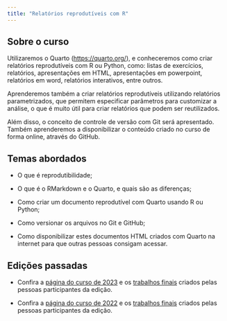 ```yaml
---
title: "Relatórios reprodutíveis com R"
---
```


<!-- ::: callout-warning -->
<!-- ## Atenção! -->

<!-- **Curso iniciado.** Para turmas futuras, acompanhe no site do [Programa de Verão IME-USP](https://www.ime.usp.br/verao/index.php/turmas/apresentacao.php). -->
<!-- ::: -->

## Sobre o curso

Utilizaremos o Quarto (<https://quarto.org/>), e conheceremos como criar relatórios reprodutíveis com R ou Python, como: listas de exercícios, relatórios, apresentações em HTML, apresentações em powerpoint, relatórios em word, relatórios interativos, entre outros.

Aprenderemos também a criar relatórios reprodutíveis utilizando relatórios parametrizados, que permitem especificar parâmetros para customizar a análise, o que é muito útil para criar relatórios que podem ser reutilizados.

Além disso, o conceito de controle de versão com Git será apresentado. Também aprenderemos a disponibilizar o conteúdo criado no curso de forma online, através do GitHub.

## Temas abordados

-   O que é reprodutibilidade;

-   O que é o RMarkdown e o Quarto, e quais são as diferenças;

-   Como criar um documento reprodutível com Quarto usando R ou Python;

-   Como versionar os arquivos no Git e GitHub;

-   Como disponibilizar estes documentos HTML criados com Quarto na internet para que outras pessoas consigam acessar.

## Edições passadas


- Confira a [página do curso de 2023](https://beatrizmilz.github.io/2023-curso-de-verao-ime-usp-relatorios/programacao-do-curso.html) e os [trabalhos finais](https://beatrizmilz.github.io/2023-curso-de-verao-ime-usp-relatorios/trabalho_final.html) criados pelas pessoas participantes da edição.

- Confira a [página do curso de 2022](https://beatrizmilz.github.io/2022-curso-de-verao-ime-usp-relatorios/programacao-do-curso.html) e os [trabalhos finais](https://beatrizmilz.github.io/2022-curso-de-verao-ime-usp-relatorios/trabalho_final.html) criados pelas pessoas participantes da edição.



